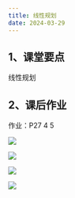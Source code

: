 ```yaml
---
title: 线性规划
date: 2024-03-29
---
```


## 1、课堂要点

线性规划

## 2、课后作业

作业：P27 4 5

![](https://cdn.sa.net/2024/03/29/K4eEco7LxJYZyOz.webp)

![](https://cdn.sa.net/2024/03/29/XQVi3CnfmjxRvPt.webp)

![](https://cdn.sa.net/2024/03/29/LSq6rbHcXiv248j.webp)

![](https://cdn.sa.net/2024/03/29/kqMC9zlaYodPTfc.webp)
